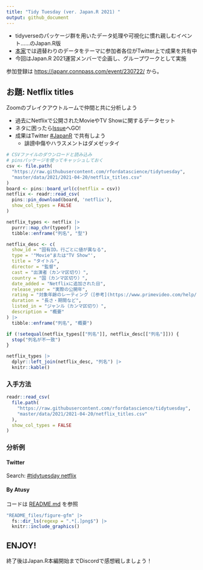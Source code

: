 ```yaml
---
title: "Tidy Tuesday (ver. Japan.R 2021) "
output: github_document
---
```


- tidyverseのパッケージ群を用いたデータ処理や可視化に慣れ親しむイベント……のJapan.R版
- [本家](https://twitter.com/hashtag/tidytuesday)では週替わりのデータをテーマに参加者各位がTwitter上で成果を共有中
- 今回はJapan.R 2021運営メンバーで企画し、グループワークとして実施

参加登録は <https://japanr.connpass.com/event/230722/> から。

## お題: Netflix titles

Zoomのブレイクアウトルームで仲間と共に分析しよう

- 過去にNetflixで公開されたMovieやTV Showに関するデータセット
- ネタに困ったら[Issue](https://github.com/atusy/tidytuesday-netflix/labels/Tidy%20Tuesday)へGO!
- 成果はTwitter [#JapanR](https://twitter.com/hashtag/JapanR?f=live) で共有しよう
    - 誹謗中傷やハラスメントはダメゼッタイ

```r
# CSVファイルのダウンロードと読み込み
# pinsパッケージを使ってキャッシュしておく
csv <- file.path(
  "https://raw.githubusercontent.com/rfordatascience/tidytuesday",
  "master/data/2021/2021-04-20/netflix_titles.csv"
)
board <- pins::board_url(c(netflix = csv))
netflix <- readr::read_csv(
  pins::pin_download(board, 'netflix'),
  show_col_types = FALSE
)

netflix_types <- netflix |>
  purrr::map_chr(typeof) |>
  tibble::enframe("列名", "型")

netflix_desc <- c(
  show_id = "固有ID。行ごとに値が異なる",
  type = '"Movie"または"TV Show"',
  title = "タイトル",
  director = "監督",
  cast = "出演者（カンマ区切り）",
  country = "国（カンマ区切り）",
  date_added = "Netflixに追加された日",
  release_year = "実際の公開年",
  rating = "対象年齢のレーティング（[参考](https://www.primevideo.com/help/ref=atv_hp_nd_nav?language=ja_JP&nodeId=GFGQU3WYEG6FSJFJ)）",
  duration = "長さ・期間など",
  listed_in = "ジャンル（カンマ区切り）",
  description = "概要"
) |>
  tibble::enframe("列名", "概要")

if (!setequal(netflix_types[["列名"]], netflix_desc[["列名"]])) {
  stop("列名が不一致")
}

netflix_types |>
  dplyr::left_join(netflix_desc, "列名") |>
  knitr::kable()
```
### 入手方法

```r
readr::read_csv(
  file.path(
    "https://raw.githubusercontent.com/rfordatascience/tidytuesday",
    "master/data/2021/2021-04-20/netflix_titles.csv"
  ),
  show_col_types = FALSE
)
```

### 分析例

#### Twitter

Search: [#tidytuesday netflix](https://twitter.com/search?q=%23tidytuesday%20netflix&src=typed_query&f=top)

#### By Atusy

コードは [README.md](README.md) を参照

```r
"README_files/figure-gfm" |>
  fs::dir_ls(regexp = ".*[.]png$") |>
  knitr::include_graphics()
```

## ENJOY!

終了後はJapan.R本編開始までDiscordで感想戦しましょう！






